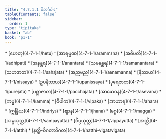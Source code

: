 ```yaml
---
title: "4.7.1.1 ဝိဘင်္ဂဝါရ"
tableOfContents: false
sidebar:
  order: 1
type: "tipitaka"
basket: "ab"
book: "p1-1"
---
```



<DynamicBreadcrumb />



<TableOfContents book="p1-1" section="4.7.1.1">
* [ဟေတု](4-7-1-1/hetu)
* [အာရမ္မဏ](4-7-1-1/arammana)
* [အဓိပတိ](4-7-1-1/adhipati)
* [အနန္တရ](4-7-1-1/anantara)
* [သမနန္တရ](4-7-1-1/samanantara)
* [သဟဇာတ](4-7-1-1/sahajata)
* [အညမည](4-7-1-1/annamanna)
* [နိဿယ](4-7-1-1/nissaya)
* [ဥပနိဿယ](4-7-1-1/upanissaya)
* [ပုရေဇာတ](4-7-1-1/purejata)
* [ပစ္ဆာဇာတ](4-7-1-1/pacchajata)
* [အာသေဝန](4-7-1-1/asevana)
* [ကမ္မ](4-7-1-1/kamma)
* [ဝိပါက](4-7-1-1/vipaka)
* [အာဟာရ](4-7-1-1/ahara)
* [ဣန္ဒြိယ](4-7-1-1/indriya)
* [ဈာန](4-7-1-1/jhana)
* [မဂ္ဂ](4-7-1-1/magga)
* [သမ္ပယုတ္တ](4-7-1-1/sampayutta)
* [ဝိပ္ပယုတ္တ](4-7-1-1/vippayutta)
* [အတ္ထိ](4-7-1-1/atthi)
* [နတ္ထိ-ဝိဂတာဝိဂတ](4-7-1-1/natthi-vigatavigata)
</TableOfContents>